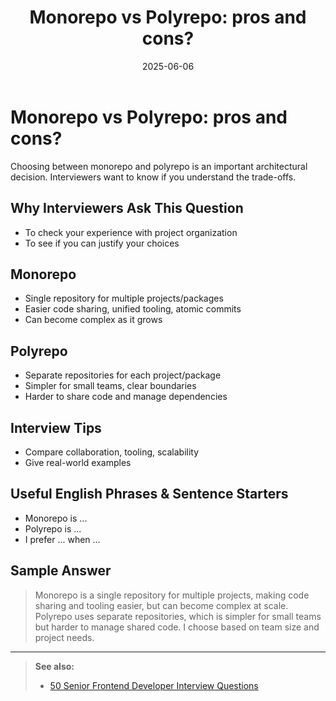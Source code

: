﻿---
title: 'Monorepo vs Polyrepo: pros and cons?'
date: '2025-06-06'
tags: ['interview', 'monorepo', 'polyrepo', 'architecture']
draft: false
summary: 'A comparison of monorepo and polyrepo approaches, with pros, cons, and interview tips.'
authors: ['default']
layout: PostSimple
---

# Monorepo vs Polyrepo: pros and cons?

Choosing between monorepo and polyrepo is an important architectural decision. Interviewers want to know if you understand the trade-offs.

## Why Interviewers Ask This Question

- To check your experience with project organization
- To see if you can justify your choices

## Monorepo

- Single repository for multiple projects/packages
- Easier code sharing, unified tooling, atomic commits
- Can become complex as it grows

## Polyrepo

- Separate repositories for each project/package
- Simpler for small teams, clear boundaries
- Harder to share code and manage dependencies

## Interview Tips

- Compare collaboration, tooling, scalability
- Give real-world examples

## Useful English Phrases & Sentence Starters

- Monorepo is ...
- Polyrepo is ...
- I prefer ... when ...

## Sample Answer

> Monorepo is a single repository for multiple projects, making code sharing and tooling easier, but can become complex at scale. Polyrepo uses separate repositories, which is simpler for small teams but harder to manage shared code. I choose based on team size and project needs.

---

> **See also:**
>
> - [50 Senior Frontend Developer Interview Questions](./)
